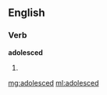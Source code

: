 ==English==

===Verb===
'''adolesced'''

# {{past of|[[adolesce]]}}

[[mg:adolesced]]
[[ml:adolesced]]